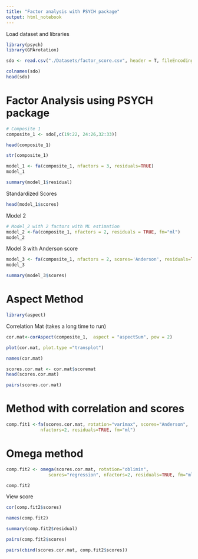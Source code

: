 ```yaml
---
title: "Factor analysis with PSYCH package"
output: html_notebook
---
```


Load dataset and libraries 

```r
library(psych)
library(GPArotation)
```


```r
sdo <- read.csv("./Datasets/factor_score.csv", header = T, fileEncoding="UTF-8-BOM")

colnames(sdo)
head(sdo)
```
# Factor Analysis using PSYCH package

```r
# Composite 1 
composite_1 <- sdo[,c(19:22, 24:26,32:33)]
```


```r
head(composite_1)
```
```r
str(composite_1)
```

```r
model_1 <- fa(composite_1, nfactors = 3, residuals=TRUE)
model_1
```
```r
summary(model_1$residual)
```
Standardized Scores
```r
head(model_1$scores)
```
Model 2
```r
# Model_2 with 2 factors with ML estimation  
model_2 <-fa(composite_1, nfactors = 2, residuals = TRUE, fm="ml")
model_2
```
Model 3 with Anderson score
```r
model_3 <- fa(composite_1, nfactors = 2, scores='Anderson', residuals=TRUE)
model_3
```
```r
summary(model_3$scores)
```

# Aspect Method 

```r
library(aspect)
```
Correlation Mat (takes a long time to run)
```r
cor.mat<-corAspect(composite_1,  aspect = "aspectSum", pow = 2)
```

```r
plot(cor.mat, plot.type ="transplot")
```

```r
names(cor.mat)
```

```r
scores.cor.mat <- cor.mat$scoremat
head(scores.cor.mat)
```

```r
pairs(scores.cor.mat)
```
# Method with correlation and scores 

```r
comp.fit1 <-fa(scores.cor.mat, rotation="varimax", scores="Anderson", 
             nfactors=2, residuals=TRUE, fm="ml")
```

# Omega method 

```r
comp.fit2 <- omega(scores.cor.mat, rotation="oblimin", 
                scores="regression", nfactors=2, residuals=TRUE, fm="ml")
```

```r
comp.fit2
```
View score
```r
cor(comp.fit2$scores)
```

```r
names(comp.fit2)
```

```r
summary(comp.fit2$residual)
```

```r
pairs(comp.fit2$scores)
```

```r
pairs(cbind(scores.cor.mat, comp.fit2$scores))
```

